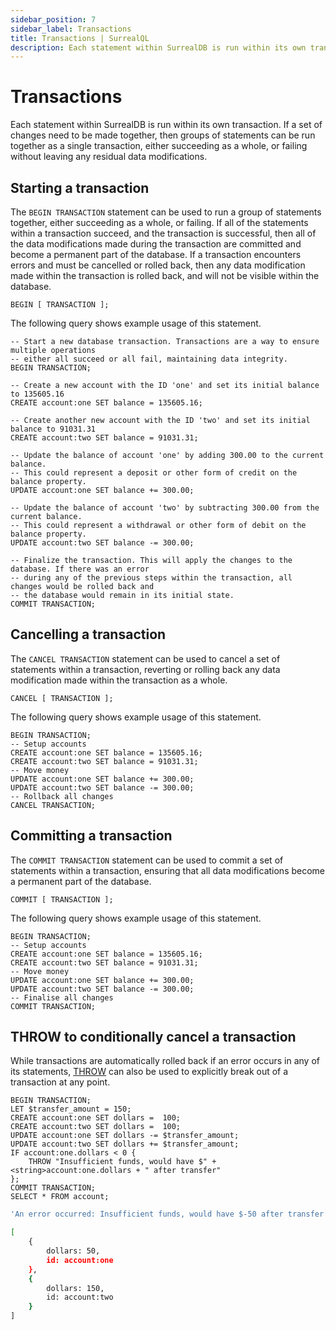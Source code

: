```yaml
---
sidebar_position: 7
sidebar_label: Transactions
title: Transactions | SurrealQL
description: Each statement within SurrealDB is run within its own transaction, or within client defined transactions.
---
```


# Transactions

Each statement within SurrealDB is run within its own transaction. If a set of changes need to be made together, then groups of statements can be run together as a single transaction, either succeeding as a whole, or failing without leaving any residual data modifications.

## Starting a transaction

The `BEGIN TRANSACTION` statement can be used to run a group of statements together, either succeeding as a whole, or failing. If all of the statements within a transaction succeed, and the transaction is successful, then all of the data modifications made during the transaction are committed and become a permanent part of the database. If a transaction encounters errors and must be cancelled or rolled back, then any data modification made within the transaction is rolled back, and will not be visible within the database.

```surql title="Starting a transaction"
BEGIN [ TRANSACTION ];
```

The following query shows example usage of this statement.

```surql title="Example usage of BEGIN TRANSACTION"
-- Start a new database transaction. Transactions are a way to ensure multiple operations
-- either all succeed or all fail, maintaining data integrity.
BEGIN TRANSACTION;

-- Create a new account with the ID 'one' and set its initial balance to 135605.16
CREATE account:one SET balance = 135605.16;

-- Create another new account with the ID 'two' and set its initial balance to 91031.31
CREATE account:two SET balance = 91031.31;

-- Update the balance of account 'one' by adding 300.00 to the current balance.
-- This could represent a deposit or other form of credit on the balance property.
UPDATE account:one SET balance += 300.00;

-- Update the balance of account 'two' by subtracting 300.00 from the current balance.
-- This could represent a withdrawal or other form of debit on the balance property.
UPDATE account:two SET balance -= 300.00;

-- Finalize the transaction. This will apply the changes to the database. If there was an error
-- during any of the previous steps within the transaction, all changes would be rolled back and
-- the database would remain in its initial state.
COMMIT TRANSACTION;
```

## Cancelling a transaction

The `CANCEL TRANSACTION` statement can be used to cancel a set of statements within a transaction, reverting or rolling back any data modification made within the transaction as a whole.

```surql title="Cancelling a transaction"
CANCEL [ TRANSACTION ];
```

The following query shows example usage of this statement.

```surql title="Example usage of CANCEL TRANSACTION"
BEGIN TRANSACTION;
-- Setup accounts
CREATE account:one SET balance = 135605.16;
CREATE account:two SET balance = 91031.31;
-- Move money
UPDATE account:one SET balance += 300.00;
UPDATE account:two SET balance -= 300.00;
-- Rollback all changes
CANCEL TRANSACTION;
```

## Committing a transaction
The `COMMIT TRANSACTION` statement can be used to commit a set of statements within a transaction, ensuring that all data modifications become a permanent part of the database.

```surql title="Committing a transaction"
COMMIT [ TRANSACTION ];
```
The following query shows example usage of this statement.

```surql title="Example usage of COMMIT TRANSACTION"
BEGIN TRANSACTION;
-- Setup accounts
CREATE account:one SET balance = 135605.16;
CREATE account:two SET balance = 91031.31;
-- Move money
UPDATE account:one SET balance += 300.00;
UPDATE account:two SET balance -= 300.00;
-- Finalise all changes
COMMIT TRANSACTION;
```

## THROW to conditionally cancel a transaction

While transactions are automatically rolled back if an error occurs in any of its statements, [THROW](/docs/surrealdb/surrealql/statements/throw) can also be used to explicitly break out of a transaction at any point.

```surql
BEGIN TRANSACTION;
LET $transfer_amount = 150;
CREATE account:one SET dollars =  100;
CREATE account:two SET dollars =  100;
UPDATE account:one SET dollars -= $transfer_amount;
UPDATE account:two SET dollars += $transfer_amount;
IF account:one.dollars < 0 {
    THROW "Insufficient funds, would have $" + <string>account:one.dollars + " after transfer"
};
COMMIT TRANSACTION;
SELECT * FROM account;
```

```bash title="Output when $transfer_amount set to 150"
'An error occurred: Insufficient funds, would have $-50 after transfer'
```

```bash title="Output when $transfer_amount set to 50"
[
	{
		dollars: 50,
		id: account:one
	},
	{
		dollars: 150,
		id: account:two
	}
]
```

